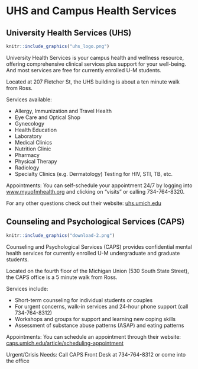 
# UHS and Campus Health Services

## University Health Services (UHS)
```r
knitr::include_graphics("uhs_logo.png")
```

University Health Services is your campus health and wellness resource, offering comprehensive clinical services plus support for your well-being. And most services are free for currently enrolled U-M students. 

Located at 207 Fletcher St, the UHS building is about a ten minute walk from Ross. 

Services available: 

* Allergy, Immunization and Travel Health
* Eye Care and Optical Shop
* Gynecology
* Health Education
* Laboratory
* Medical Clinics
* Nutrition Clinic
* Pharmacy
* Physical Therapy
* Radiology
* Specialty Clinics (e.g. Dermatology) Testing for HIV, STI, TB, etc. 

Appointments: You can self-schedule your appointment 24/7 by logging into [www.myuofmhealth.org](www.myuofmhealth.org) and clicking on "visits" or calling 734-764-8320. 

For any other questions check out their website: [uhs.umich.edu](uhs.umich.edu)

## Counseling and Psychological Services (CAPS) 
```r
knitr::include_graphics("download-2.png")
```

Counseling and Psychological Services (CAPS) provides confidential mental health services for currently enrolled U-M undergraduate and graduate students.

Located on the fourth floor of the Michigan Union (530 South State Street), the CAPS office is a 5 minute walk from Ross.

Services include:

* Short-term counseling for individual students or couples
* For urgent concerns, walk-in services and 24-hour phone support (call 734-764-8312) 
* Workshops and groups for support and learning new coping skills
* Assessment of substance abuse patterns (ASAP) and eating patterns

Appointments: You can schedule an appointment through their website: [caps.umich.edu/article/scheduling-appointment](caps.umich.edu/article/scheduling-appointment)

Urgent/Crisis Needs: Call CAPS Front Desk at 734-764-8312 or come into the office





